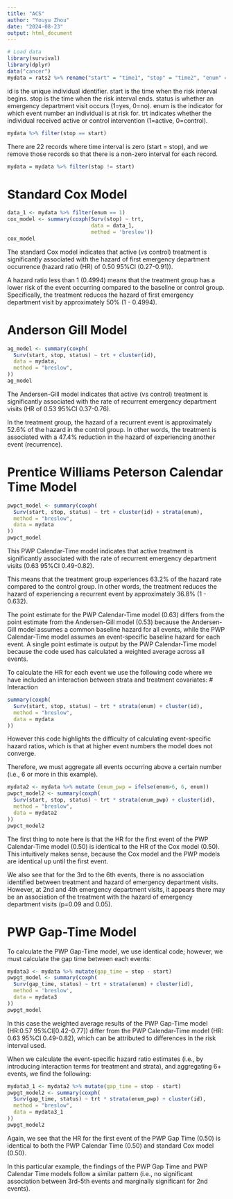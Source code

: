 ```yaml
---
title: "ACS"
author: "Youyu Zhou"
date: "2024-08-23"
output: html_document
---
```



```r
# Load data
library(survival)
library(dplyr)
data("cancer")
mydata = rats2 %>% rename("start" = "time1", "stop" = "time2", "enum" = "obs")
```

<!-- Data description -->
id is the unique individual identifier.
start is the time when the risk interval begins.
stop is the time when the risk interval ends.
status is whether an emergency department visit occurs (1=yes, 0=no).
enum is the indicator for which event number an individual is at risk for.
trt indicates whether the individual received active or control intervention (1=active, 0=control).

```r
mydata %>% filter(stop == start)
```

There are 22 records where time interval is zero (start = stop), and we remove those records so that there is a non-zero interval for each record.

```r
mydata = mydata %>% filter(stop != start)

```

# Standard Cox Model
```r
data_1 <- mydata %>% filter(enum == 1)
cox_model <- summary(coxph(Surv(stop) ~ trt,
                           data = data_1,
                           method = 'breslow'))
cox_model
```
The standard Cox model indicates that active (vs control) treatment is significantly associated with the hazard of first emergency department occurrence (hazard ratio (HR) of 0.50 95%CI (0.27-0.91)). 

A hazard ratio less than 1 (0.4994) means that the treatment group has a lower risk of the event occurring compared to the baseline or control group. Specifically, the treatment reduces the hazard of first emergency department visit by approximately 50% (1 - 0.4994).


# Anderson Gill Model
```r
ag_model <- summary(coxph(
  Surv(start, stop, status) ~ trt + cluster(id),
  data = mydata,
  method = "breslow",
))
ag_model
```
The Andersen-Gill model indicates that active (vs control) treatment is significantly associated with the rate of recurrent emergency department visits (HR of 0.53 95%CI 0.37-0.76). 

In the treatment group, the hazard of a recurrent event is approximately 52.6% of the hazard in the control group. In other words, the treatment is associated with a 47.4% reduction in the hazard of experiencing another event (recurrence).

# Prentice Williams Peterson Calendar Time Model
```r
pwpct_model <- summary(coxph(
  Surv(start, stop, status) ~ trt + cluster(id) + strata(enum),
  method = "breslow",
  data = mydata
))
pwpct_model
```
This PWP Calendar-Time model indicates that active treatment is significantly associated with the rate of recurrent emergency department visits (0.63 95%CI 0.49-0.82). 

This means that the treatment group experiences 63.2% of the hazard rate compared to the control group. In other words, the treatment reduces the hazard of experiencing a recurrent event by approximately 36.8% (1 - 0.632).

The point estimate for the PWP Calendar-Time model (0.63) differs from the point estimate from the Andersen-Gill model (0.53) because the Andersen-Gill model assumes a common baseline hazard for all events, while the PWP Calendar-Time model assumes an event-specific baseline hazard for each event. A single point estimate is output by the PWP Calendar-Time model because the code used has calculated a weighted average across all events.

To calculate the HR for each event we use the following code where we have included an interaction between strata and treatment covariates:
# Interaction
```r
summary(coxph(
  Surv(start, stop, status) ~ trt * strata(enum) + cluster(id),
  method = "breslow",
  data = mydata
))

```
However this code highlights the difficulty of calculating event-specific hazard ratios, which is that at higher event numbers the model does not converge.

Therefore, we must aggregate all events occurring above a certain number (i.e., 6 or more in this example). 
```r
mydata2 <- mydata %>% mutate (enum_pwp = ifelse(enum>6, 6, enum))
pwpct_model2 <- summary(coxph(
  Surv(start, stop, status) ~ trt * strata(enum_pwp) + cluster(id),
  method = "breslow",
  data = mydata2
))
pwpct_model2
```
The first thing to note here is that the HR for the first event of the PWP Calendar-Time model (0.50) is identical to the HR of the Cox model (0.50). This intuitively makes sense, because the Cox model and the PWP models are identical up until the first event.

We also see that for the 3rd to the 6th events, there is no association identified between treatment and hazard of emergency department visits. However, at 2nd and 4th emergency department visits, it appears there may be an association of the treatment with the hazard of emergency department visits (p=0.09 and 0.05).

# PWP Gap-Time Model
To calculate the PWP Gap-Time model, we use identical code; however, we must calculate the gap time between each events:
```r
mydata3 <- mydata %>% mutate(gap_time = stop - start)
pwpgt_model <- summary(coxph(
  Surv(gap_time, status) ~ trt + strata(enum) + cluster(id),
  method = 'breslow',
  data = mydata3
))
pwpgt_model
```
In this case the weighted average results of the PWP Gap-Time model (HR:0.57 95%CI[0.42-0.77]) differ from the PWP Calendar-Time model (HR: 0.63 95%CI 0.49-0.82), which can be attributed to differences in the risk interval used.

When we calculate the event-specific hazard ratio estimates (i.e., by introducing interaction terms for treatment and strata), and aggregating 6+ events, we find the following:
```r
mydata3_1 <- mydata2 %>% mutate(gap_time = stop - start)
pwpgt_model2 <- summary(coxph(
  Surv(gap_time, status) ~ trt * strata(enum_pwp) + cluster(id),
  method = "breslow",
  data = mydata3_1
))
pwpgt_model2
```
Again, we see that the HR for the first event of the PWP Gap Time (0.50) is identical to both the PWP Calendar Time (0.50) and standard Cox model (0.50). 

In this particular example, the findings of the PWP Gap Time and PWP Calendar Time models follow a similar pattern (i.e., no significant association between 3rd-5th events and marginally significant for 2nd events). 

